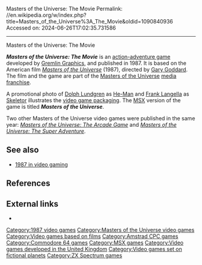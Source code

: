 Masters of the Universe: The Movie
Permalink: //en.wikipedia.org/w/index.php?title=Masters_of_the_Universe%3A_The_Movie&oldid=1090840936
Accessed on: 2024-06-26T17:02:35.731586



------
Masters of the Universe: The Movie
{{about|the video game based on the movie|the movie itself|Masters of the Universe (film)}}

{{Refimprove|date=June 2008}}

{{Infobox video game
| image         = MOTU Movie.jpg
| caption       = Box art for the [[Amstrad CPC]] version
| developer     = [[Gremlin Graphics]]
| publisher     = Gremlin Graphics
| platforms     = {{Plainlist|
*[[Amstrad CPC]]
*[[Commodore 64]]
*[[MSX]]
*[[ZX Spectrum]]
}}
| released      = {{Video game release|EU|1987}}
| genre         = [[Action-adventure game]]<br>[[Run and gun (video game)|Run and gun]]
| modes         = [[Single-player video game|One player]]
| designer      = Rob Toone<ref name="lemon">{{cite web |url=http://www.lemon64.com/?game_id=1610 |title=''Masters of the Universe: The Movie'' |last=Lemon |first=Kim |website=Lemon64.com |accessdate=15 May 2013}}</ref>
| programmer    = Christian P. Shrigley<ref name="lemon" />
| artist        = Terry Lloyd<ref name="lemon" />
| composer      = Ben Daglish<ref name="lemon" />
}}

'''''Masters of the Universe: The Movie''''' is an [[action-adventure game]] developed by [[Gremlin Graphics]], and published in 1987. It is based on the American film ''[[Masters of the Universe (film)|Masters of the Universe]]'' (1987), directed by [[Gary Goddard]]. The film and the game are part of the [[Masters of the Universe]] [[media franchise]].

A promotional photo of [[Dolph Lundgren]] as [[He-Man]] and [[Frank Langella]] as [[Skeletor]] illustrates the [[video game packaging]]. The [[MSX]] version of the game is titled '''''Masters of the Universe'''''.

Two other Masters of the Universe video games were published in the same year: ''[[Masters of the Universe: The Arcade Game]]'' and ''[[Masters of the Universe: The Super Adventure]]''.

==See also==
* [[1987 in video gaming]]

==References==
{{Reflist}}

==External links==
* {{WoS_game|id=0003066}}

{{Masters of the Universe}}

[[Category:1987 video games]]
[[Category:Masters of the Universe video games]]
[[Category:Video games based on films]]
[[Category:Amstrad CPC games]]
[[Category:Commodore 64 games]]
[[Category:MSX games]]
[[Category:Video games developed in the United Kingdom]]
[[Category:Video games set on fictional planets]]
[[Category:ZX Spectrum games]]